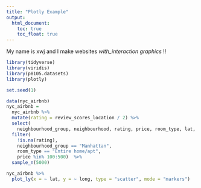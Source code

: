 ```yaml
---
title: "Plotly Example"
output: 
  html_document:
    toc: true
    toc_float: true
---
```


My name is xwj and I make websites _with_interaction graphics_ !!



```r
library(tidyverse)
library(viridis)
library(p8105.datasets)
library(plotly)
```

```r
set.seed(1)

data(nyc_airbnb)
nyc_airbnb = 
  nyc_airbnb %>% 
  mutate(rating = review_scores_location / 2) %>%
  select(
    neighbourhood_group, neighbourhood, rating, price, room_type, lat, long) %>%
  filter(
    !is.na(rating), 
    neighbourhood_group == "Manhattan",
    room_type == "Entire home/apt",
    price %in% 100:500)  %>% 
  sample_n(5000)
```


```r
nyc_airbnb %>% 
  plot_ly(x = ~ lat, y = ~ long, type = "scatter", mode = "markers")

```

